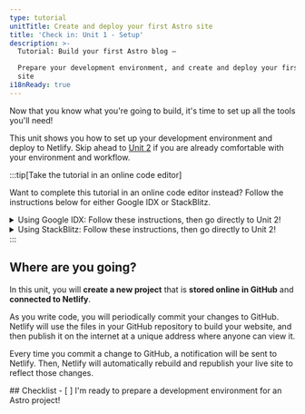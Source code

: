 ```yaml
---
type: tutorial
unitTitle: Create and deploy your first Astro site
title: 'Check in: Unit 1 - Setup'
description: >-
  Tutorial: Build your first Astro blog —

  Prepare your development environment, and create and deploy your first Astro
  site
i18nReady: true
---
```


Now that you know what you're going to build, it's time to set up all the tools you'll need! 

This unit shows you how to set up your development environment and deploy to Netlify. Skip ahead to [Unit 2](/en/tutorial/2-pages/) if you are already comfortable with your environment and workflow.

:::tip[Take the tutorial in an online code editor]

Want to complete this tutorial in an online code editor instead? Follow the instructions below for either Google IDX or StackBlitz.

<details>
<summary>Using Google IDX: Follow these instructions, then go directly to Unit 2!</summary>

**Set up IDX**

<Steps>
1. Follow the external link to [open the "Empty Project" template in a new workspace on IDX](https://astro.new/minimal?on=idx).

2. Follow the prompt to log into your Google account if you are not already logged in.

3. Enter a name for your project if you want to change it from the default "Empty Project". Click **Create**.

4. Wait for the workspace to be created. This may take 30 - 60 seconds. If all goes well, you will see the Astro project loaded in an online code editor.

5. Wait for IDX to run two scripts: one to install Astro and another to start the development server. Note that you may briefly see a message that your workspace "couldn't find Astro" if your workspace loads before Astro has finished installing. This message can be ignored and cancelled if it does not clear itself. 
</Steps>

**Make a Change**

If all goes well, you should see the code for the file `src/pages/index.astro` opened in split screen with a live preview of the website. Follow the instruction to ["Write your first line of Astro"](/en/tutorial/1-setup/3/) to make a change to this file.

**Create a GitHub Repository**

<Steps>
1. Navigate to the "Source Control" navigation item in the vertical menu bar, or open with <kbd>CTRL + SHIFT + G</kbd>. 

2. Select the option to Publish to GitHub. This will create a new repository in your GitHub account.
3. Follow the prompts to sign in to your GitHub account.
4. Once you are signed in, return to the IDX tab and you will be given the choice to name your new repository, and whether you want to create a private or public repository. You can choose any name and either kind of repository for this tutorial.
5. IDX will make an initial commit and publish to your new GitHub repo.
6. Going forward, whenever you have changes to be committed back to GitHub, the Source Control navigation icon will show a number. This is the number of files that have changed since your last commit. Navigating to this tab and performing two steps (commit and publish) will allow you to enter a commit message, and update your repository.
</Steps>

**Deploy your Site**

If you'd like to deploy to Netlify, and have a live published version of your site while you work, go ahead in Unit 1 to [Deploy your site to the web](/en/tutorial/1-setup/5/).

Otherwise, skip to [Unit 2](/en/tutorial/2-pages/) to start building with Astro!

</details>

<details>
<summary>Using StackBlitz: Follow these instructions, then go directly to Unit 2!</summary>

**Set up StackBlitz**

<Steps>
1. Follow the external link to [open the "Empty Project" template on StackBlitz](https://astro.new/minimal?on=stackblitz).

2. Click "Sign in" on the top right to log in using your GitHub credentials.

3. In the upper left of the StackBlitz editor window, click to "fork" the template (save to your own account dashboard).

4. Wait for the project to load, and you will see a live preview of the "Empty Project" starter.
</Steps>

**Make a Change**

In the file pane, you should see `src/pages/index.astro`. Click to open it, and follow [Write your first line of Astro](/en/tutorial/1-setup/3/) to make a change to this file.

**Create a GitHub Repository**

<Steps>
1. Press the <kbd>Connect Repository</kbd> button at the top of your list of files, enter a new name for your repository, and click <kbd>Create repo & push</kbd>. 

2. When you have changes to be committed back to GitHub, a "Commit" button will appear at the top left of your workspace. Clicking on this will allow you to enter a commit message, and update your repository.
</Steps>

**Deploy your Site**

If you'd like to deploy to Netlify, and have a live published version of your site while you work, go ahead in Unit 1 to [Deploy your site to the web](/en/tutorial/1-setup/5/).

Otherwise, skip to [Unit 2](/en/tutorial/2-pages/) to start building with Astro!

</details>
:::

## Where are you going?

In this unit, you will **create a new project** that is **stored online in GitHub** and **connected to Netlify**. 

As you write code, you will periodically commit your changes to GitHub. Netlify will use the files in your GitHub repository to build your website, and then publish it on the internet at a unique address where anyone can view it.

Every time you commit a change to GitHub, a notification will be sent to Netlify. Then, Netlify will automatically rebuild and republish your live site to reflect those changes.



<Box icon="check-list">
## Checklist

<Checklist>
- [ ] I'm ready to prepare a development environment for an Astro project!
</Checklist>
</Box>

